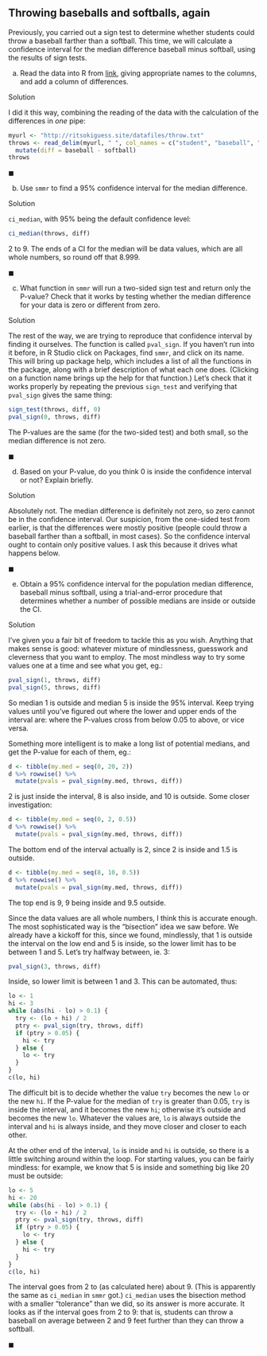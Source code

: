##  Throwing baseballs and softballs, again


 Previously, you carried out a sign test to determine
whether students could throw a baseball farther than a softball. This
time, we will calculate a confidence interval for the median
difference baseball minus softball, using the results of sign tests.



(a) Read the data into R from
[link](http://ritsokiguess.site/datafiles/throw.txt), giving
appropriate names to the columns, and add a column of
differences. 


Solution


I did it this way, combining the reading
of the data with the calculation of the differences in *one* pipe:

```r
myurl <- "http://ritsokiguess.site/datafiles/throw.txt"
throws <- read_delim(myurl, " ", col_names = c("student", "baseball", "softball")) %>%
  mutate(diff = baseball - softball)
throws
```

 

$\blacksquare$

(b) Use `smmr` to find a 95\% confidence interval for the
median difference.


Solution


`ci_median`, with 95\% being the default confidence level:

```r
ci_median(throws, diff)
```

 

2 to 9. The ends of a CI for the median will be data values, which are
all whole numbers, so round off that 8.999.

$\blacksquare$

(c) What function in `smmr` will run a two-sided sign test
and return only the P-value? Check that it works by testing whether the
median difference for your data is zero or different from zero.


Solution


The rest of the way, we are trying to reproduce that confidence
interval by finding it ourselves.
The function is called `pval_sign`. If you haven't run into it
before, in R Studio click on Packages, find `smmr`, and
click on its name. This will bring up package help, which
includes a list of all the functions in the package, along with
a brief description of what each one does. (Clicking
on a function name brings up the help for that function.)
Let's check that it works properly by repeating the previous
`sign_test` and verifying that `pval_sign` gives
the same thing:
```r
sign_test(throws, diff, 0)
pval_sign(0, throws, diff)
```

       

The P-values are the same (for the two-sided test) and both small, so
the median difference is not zero.

$\blacksquare$

(d) Based on your P-value, do you think 0 is inside the confidence
interval or not? Explain briefly.


Solution


Absolutely not. The median difference is definitely not
zero, so zero cannot be in the confidence interval.
Our suspicion, from the one-sided test from earlier, is that
the differences were mostly positive (people could throw a
baseball farther than a softball, in most cases). So the
confidence interval ought to contain only positive values.
I ask this because it drives what happens below.

$\blacksquare$

(e) Obtain a 95\% confidence interval for the population
median difference, baseball minus softball, using a
trial-and-error procedure that determines whether a number of
possible medians are inside or outside the CI.


Solution


 I've given you a fair bit of freedom to tackle this as you
 wish. Anything that makes sense is good: whatever mixture of
 mindlessness, guesswork and cleverness that you want to employ.
The most mindless way to try some values one at a time and see what
 you get, eg.:
```r
pval_sign(1, throws, diff)
pval_sign(5, throws, diff)
```

  

So median 1 is outside and median 5 is inside the 95\% interval. Keep
trying values until you've figured out where the lower and upper ends
of the interval are: where the P-values cross from below 0.05 to
above, or vice versa.

Something more intelligent is to make a long list of potential
medians, and get the P-value for each of them, eg.:

```r
d <- tibble(my.med = seq(0, 20, 2))
d %>% rowwise() %>% 
  mutate(pvals = pval_sign(my.med, throws, diff))
```

 

2 is just inside the interval, 8 is also inside, and 10 is
outside. Some closer investigation:

```r
d <- tibble(my.med = seq(0, 2, 0.5))
d %>% rowwise() %>% 
  mutate(pvals = pval_sign(my.med, throws, diff))
```

 

The bottom end of the interval actually is 2, since 2 is inside and
1.5 is outside.

```r
d <- tibble(my.med = seq(8, 10, 0.5))
d %>% rowwise() %>% 
  mutate(pvals = pval_sign(my.med, throws, diff))
```
 

The top end is 9, 9 being inside and 9.5 outside.

Since the data values are all whole numbers, I think this is accurate enough.
The most sophisticated way is the "bisection" idea we saw before. We
already have a kickoff for this, since we found, mindlessly, that 1 is
outside the interval on the low end and 5 is inside, so the lower
limit has to be between 1 and 5. Let's try halfway between, ie.\ 3:

```r
pval_sign(3, throws, diff)
```

 

Inside, so lower limit is between 1 and 3. This can be automated, thus:

```r
lo <- 1
hi <- 3
while (abs(hi - lo) > 0.1) {
  try <- (lo + hi) / 2
  ptry <- pval_sign(try, throws, diff)
  if (ptry > 0.05) {
    hi <- try
  } else {
    lo <- try
  }
}
c(lo, hi)
```

 

The difficult bit is to decide whether the value `try` becomes
the new `lo` or the new `hi`. If the P-value for the
median of `try` is greater than 0.05, `try` is inside
the interval, and it becomes the new `hi`; otherwise it's
outside and becomes the new `lo`. Whatever the values are,
`lo` is always outside the interval and `hi` is always
inside, and they move closer and closer to each other.

At the other end of the interval, `lo` is inside and
`hi` is outside, so there is a little switching around within
the loop. For starting values, you can be fairly mindless: for
example, we know that 5 is inside and something big like 20 must be outside:

```r
lo <- 5
hi <- 20
while (abs(hi - lo) > 0.1) {
  try <- (lo + hi) / 2
  ptry <- pval_sign(try, throws, diff)
  if (ptry > 0.05) {
    lo <- try
  } else {
    hi <- try
  }
}
c(lo, hi)
```

 

The interval goes from 2 to (as calculated here) about 9. (This is
apparently the same as `ci_median` in `smmr` got.)
`ci_median` uses the bisection method with a smaller "tolerance" than we
did, so its answer is more accurate. It looks as if the interval goes
from 2 to 9: that is, students can throw a baseball on average between
2 and 9 feet further than they can throw a softball.

$\blacksquare$




